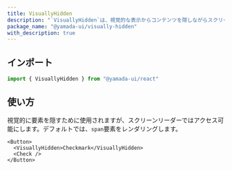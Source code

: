 ```yaml
---
title: VisuallyHidden
description: "`VisuallyHidden`は、視覚的な表示からコンテンツを隠しながらスクリーンリーダーで読み取り可能にする、ウェブアクセシビリティで一般的に使用される手法です。"
package_name: "@yamada-ui/visually-hidden"
with_description: true
---
```


## インポート

```ts
import { VisuallyHidden } from "@yamada-ui/react"
```

## 使い方

視覚的に要素を隠すために使用されますが、スクリーンリーダーではアクセス可能にします。デフォルトでは、`span`要素をレンダリングします。

```tsx
<Button>
  <VisuallyHidden>Checkmark</VisuallyHidden>
  <Check />
</Button>
```
